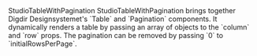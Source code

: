 
<Meta of={StudioTableWithPaginationStories} />

<Heading level={1} size='small'>
  StudioTableWithPagination
</Heading>
<Paragraph>
  StudioTableWithPagination brings together Digdir Designsystemet's `Table` and `Pagination` components.
  It dynamically renders a table by passing an array of objects to the `column` and `row` props. The pagination can be removed by passing `0` to `initialRowsPerPage`.
</Paragraph>

<Canvas of={StudioTableWithPaginationStories.Preview} />
